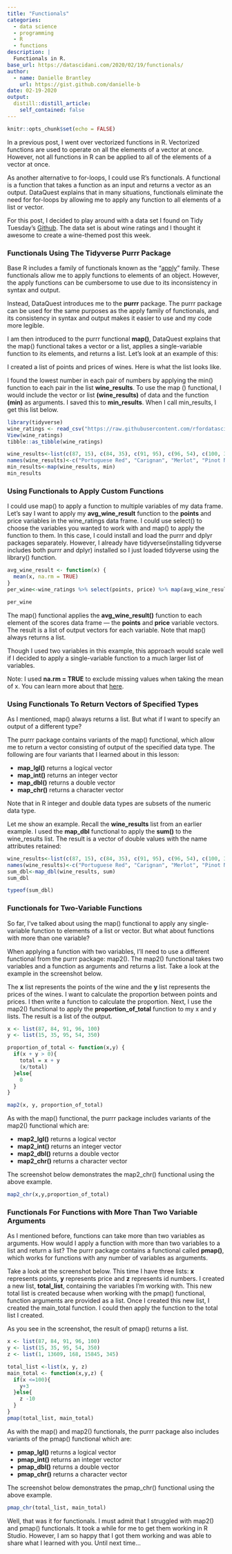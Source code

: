 ```yaml
---
title: "Functionals"
categories:
  - data science 
  - programming
  - R
  - functions
description: |
  Functionals in R.
base_url: https://datascidani.com/2020/02/19/functionals/
author:
  - name: Danielle Brantley
    url: https://gist.github.com/danielle-b
date: 02-19-2020
output:
  distill::distill_article:
    self_contained: false
---
```


<style>
  pre code {
    white-space: pre-wrap;
  }
</style>

```r
knitr::opts_chunk$set(echo = FALSE)
```

In a previous post, I went over vectorized functions in R. Vectorized functions are used to operate on all the elements of a vector at once. However, not all functions in R can be applied to all of the elements of a vector at once.

As another alternative to for-loops, I could use R’s functionals. A functional is a function that takes a function as an input and returns a vector as an output. DataQuest explains that in many situations, functionals eliminate the need for for-loops by allowing me to apply any function to all elements of a list or vector.

For this post, I decided to play around with a data set I found on Tidy Tuesday’s [Github](https://github.com/rfordatascience/tidytuesday/tree/master/data/2019/2019-05-28). The data set is about wine ratings and I thought it awesome to create a wine-themed post this week.

### Functionals Using The Tidyverse Purrr Package

Base R includes a family of functionals known as the “[apply](https://www.r-bloggers.com/2012/12/using-apply-sapply-lapply-in-r/)” family. These functionals allow me to apply functions to elements of an object. However, the apply functions can be cumbersome to use due to its inconsistency in syntax and output.

Instead, DataQuest introduces me to the **purrr** package. The purrr package can be used for the same purposes as the apply family of functionals, and its consistency in syntax and output makes it easier to use and my code more legible.

I am then introduced to the purrr functional **map()**, DataQuest explains that the map() functional takes a vector or a list, applies a single-variable function to its elements, and returns a list. Let’s look at an example of this:

I created a list of points and prices of wines. Here is what the list looks like.

I found the lowest number in each pair of numbers by applying the min() function to each pair in the list **wine_results**. To use the map () functional, I would include the vector or list **(wine_results)** of data and the function **(min)** as arguments. I saved this to **min_results**. When I call min_results, I get this list below.

```r
library(tidyverse)
wine_ratings <- read_csv("https://raw.githubusercontent.com/rfordatascience/tidytuesday/master/data/2019/2019-05-28/winemag-data-130k-v2.csv")
View(wine_ratings)
tibble::as_tibble(wine_ratings)
```

```r
wine_results<-list(c(87, 15), c(84, 35), c(91, 95), c(96, 54), c(100, 350))
names(wine_results)<-c("Portuguese Red", "Carignan", "Merlot", "Pinot Noir", "Muscat")
min_results<-map(wine_results, min)
min_results
```

### Using Functionals to Apply Custom Functions

I could use map() to apply a function to multiple variables of my data frame. Let’s say I want to apply my **avg_wine_result** function to the **points** and price variables in the wine_ratings data frame. I could use select() to choose the variables you wanted to work with and map() to apply the function to them. In this case, I could install and load the purrr and dplyr packages separately. However, I already have tidyverse(installing tidyverse includes both purrr and dplyr) installed so I just loaded tidyverse using the library() function.

```r
avg_wine_result <- function(x) {
  mean(x, na.rm = TRUE)  
}
per_wine<-wine_ratings %>% select(points, price) %>% map(avg_wine_result)

per_wine
```

The map() functional applies the **avg_wine_result()** function to each element of the scores data frame — the **points** and **price** variable vectors. The result is a list of output vectors for each variable. Note that map() always returns a list.

Though I used two variables in this example, this approach would scale well if I decided to apply a single-variable function to a much larger list of variables.

Note: I used **na.rm = TRUE** to exclude missing values when taking the mean of x. You can learn more about that [here](https://uc-r.github.io/na_exclude).

### Using Functionals To Return Vectors of Specified Types

As I mentioned, map() always returns a list. But what if I want to specify an output of a different type?

The purrr package contains variants of the map() functional, which allow me to return a vector consisting of output of the specified data type. The following are four variants that I learned about in this lesson:

- **map_lgl()** returns a logical vector
- **map_int()** returns an integer vector
- **map_dbl()** returns a double vector
- **map_chr()** returns a character vector

Note that in R integer and double data types are subsets of the numeric data type.

Let me show an example. Recall the **wine_results** list from an earlier example. I used the **map_dbl** functional to apply the **sum()** to the wine_results list. The result is a vector of double values with the name attributes retained:

```r
wine_results<-list(c(87, 15), c(84, 35), c(91, 95), c(96, 54), c(100, 350))
names(wine_results)<-c("Portuguese Red", "Carignan", "Merlot", "Pinot Noir", "Muscat")
sum_dbl<-map_dbl(wine_results, sum)
sum_dbl
```

```r
typeof(sum_dbl)
```

### Functionals for Two-Variable Functions

So far, I’ve talked about using the map() functional to apply any single-variable function to elements of a list or vector. But what about functions with more than one variable?

When applying a function with two variables, I’ll need to use a different functional from the purrr package: map2(). The map2() functional takes two variables and a function as arguments and returns a list. Take a look at the example in the screenshot below.

The **x** list represents the points of the wine and the **y** list represents the prices of the wines. I want to calculate the proportion between points and prices. I then write a function to calculate the proportion. Next, I use the map2() functional to apply the **proportion_of_total** function to my x and y lists. The result is a list of the output.

```r
x <- list(87, 84, 91, 96, 100)
y <- list(15, 35, 95, 54, 350)

proportion_of_total <- function(x,y) {
  if(x + y > 0){
    total = x + y
    (x/total)
  }else{
    0
  }
}

map2(x, y, proportion_of_total)
```

As with the map() functional, the purrr package includes variants of the map2() functional which are:

- **map2_lgl()** returns a logical vector
- **map2_int()** returns an integer vector
- **map2_dbl()** returns a double vector
- **map2_chr()** returns a character vector

The screenshot below demonstrates the map2_chr() functional using the above example.

```r
map2_chr(x,y,proportion_of_total)
```

### Functionals For Functions with More Than Two Variable Arguments

As I mentioned before, functions can take more than two variables as arguments. How would I apply a function with more than two variables to a list and return a list? The purrr package contains a functional called **pmap()**, which works for functions with any number of variables as arguments.

Take a look at the screenshot below. This time I have three lists: **x** represents points, **y** represents price and **z** represents id numbers. I created a new list, **total_list**, containing the variables I’m working with. This new total list is created because when working with the pmap() functional, function arguments are provided as a list. Once I created this new list, I created the main_total function. I could then apply the function to the total list I created.

As you see in the screenshot, the result of pmap() returns a list.

```r
x <- list(87, 84, 91, 96, 100)
y <- list(15, 35, 95, 54, 350)
z <- list(1, 13609, 168, 15845, 345)

total_list <-list(x, y, z)
main_total <- function(x,y,z) {
  if(x <=100){
    y+3
  }else{
    z -10
  }
}
pmap(total_list, main_total)
```

As with the map() and map2() functionals, the purrr package also includes variants of the pmap() functional which are:

- **pmap_lgl()** returns a logical vector
- **pmap_int()** returns an integer vector
- **pmap_dbl()** returns a double vector
- **pmap_chr()** returns a character vector

The screenshot below demonstrates the pmap_chr() functional using the above example.

```r
pmap_chr(total_list, main_total)
```

Well, that was it for functionals. I must admit that I struggled with map2() and pmap() functionals. It took a while for me to get them working in R Studio. However, I am so happy that I got them working and was able to share what I learned with you. Until next time…